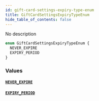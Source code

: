 ```yaml
---
id: gift-card-settings-expiry-type-enum
title: GiftCardSettingsExpiryTypeEnum
hide_table_of_contents: false
---
```


No description

```graphql
enum GiftCardSettingsExpiryTypeEnum {
  NEVER_EXPIRE
  EXPIRY_PERIOD
}
```

### Values

#### [`NEVER_EXPIRE`](#)

#### [`EXPIRY_PERIOD`](#)
